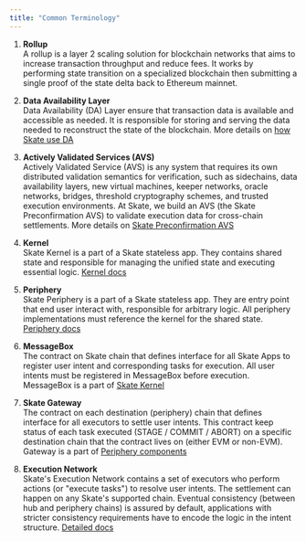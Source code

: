 ```yaml
---
title: "Common Terminology"
---
```


1. **Rollup**<br/> 
  A rollup is a layer 2 scaling solution for blockchain networks that aims to increase transaction throughput and reduce fees. It works by performing state transition on a specialized blockchain then submitting a single proof of the state delta back to Ethereum mainnet.

1. **Data Availability Layer**<br/> 
  Data Availability (DA) Layer ensure that transaction data is available and accessible as needed. It is responsible for storing and serving the data needed to reconstruct the state of the blockchain. More details on [how Skate use DA](/main/blockchain/avail)

1. **Actively Validated Services (AVS)**<br/>
  Actively Validated Service (AVS) is any system that requires its own distributed validation semantics for verification, such as sidechains, data availability layers, new virtual machines, keeper networks, oracle networks, bridges, threshold cryptography schemes, and trusted execution environments. At Skate, we build an AVS (the Skate Preconfirmation AVS) to validate execution data for cross-chain settlements. More details on [Skate Preconfirmation AVS](/main/architecture/avs)

1. **Kernel**<br/>
  Skate Kernel is a part of a Skate stateless app. They contains shared state and responsible for managing the unified state and executing essential logic. [Kernel docs](/main/architecture/kernel)

1. **Periphery**<br/>
  Skate Periphery is a part of a Skate stateless app. They are entry point that end user interact with, responsible for arbitrary logic. All periphery implementations must reference the kernel for the shared state. [Periphery docs](/main/architecture/kernel)

1. **MessageBox**<br/>
   The contract on Skate chain that defines interface for all Skate Apps to register user intent and corresponding tasks for execution. All user intents must be registered in MessageBox before execution. MessageBox is a part of [Skate Kernel](/main/architecture/kernel)

1. **Skate Gateway**<br/>
   The contract on each destination (periphery) chain that defines interface for all executors to settle user intents. This contract keep status of each task executed (STAGE / COMMIT / ABORT) on a specific destination chain that the contract lives on (either EVM or non-EVM). Gateway is a part of [Periphery components](/main/architecture/periphery)

1. **Execution Network**<br />
  Skate's Execution Network contains a set of executors who perform actions (or "execute tasks") to resolve user intents. The settlement can happen on any Skate's supported chain. Eventual consistency (between hub and periphery chains) is assured by default, applications with stricter consistency requirements have to encode the logic in the intent structure. [Detailed docs](/main/architecture/execution-network)


